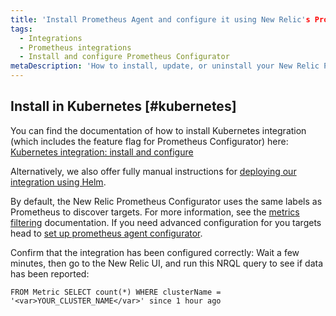 ```yaml
---
title: 'Install Prometheus Agent and configure it using New Relic's Prometheus Configurator'
tags:
  - Integrations
  - Prometheus integrations
  - Install and configure Prometheus Configurator
metaDescription: 'How to install, update, or uninstall your New Relic Prometheus Configurator with New Relic for Kubernetes environment.'
---
```

## Install in Kubernetes [#kubernetes]

You can find the documentation of how to install Kubernetes integration (which includes the feature flag for Prometheus Configurator) here: [Kubernetes integration: install and configure](/docs/kubernetes-pixie/kubernetes-integration/installation/kubernetes-integration-install-configure)

Alternatively, we also offer fully manual instructions for [deploying our integration using Helm](/docs/kubernetes-pixie/kubernetes-integration/installation/install-kubernetes-integration-using-helm).

By default, the New Relic Prometheus Configurator uses the same labels as Prometheus to discover targets. For more information, see the [metrics filtering](/docs/integrations/prometheus-integrations/install-configure-prometheus-configurator/filter-prometheus-metrics) documentation. If you need advanced configuration for you targets head to [set up prometheus agent configurator](/docs/infrastructure/prometheus-integrations/install-configure-prometheus-configurator/set-up-prometheus-agent-configurator.mdx).

Confirm that the integration has been configured correctly: Wait a few minutes, then go to the New Relic UI, and run this NRQL query to see if data has been reported:

```
FROM Metric SELECT count(*) WHERE clusterName = '<var>YOUR_CLUSTER_NAME</var>' since 1 hour ago
```
